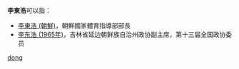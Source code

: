 '''李東浩'''可以指：
* [[李東浩_(朝鮮)|李東浩 (朝鮮)]]，朝鮮國家體育指導部部長
* [[李东浩_(1965年)|李东浩 (1965年)]]，吉林省延边朝鲜族自治州政协副主席，第十三届全国政协委员

{{disambig}}

[[Category:三字李姓人名消歧义|dong]]
